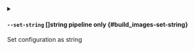
<details className="config-field -function" data-expandable="false">
<summary>

#### `--set-string` <span class="config-field-type">[]string</span> <span class="config-field-enum"></span> <span class="config-field-default -return"></span> <span class="config-field-required" data-required="false">pipeline only</span>  {#build_images-set-string}

Set configuration as string

</summary>



</details>

